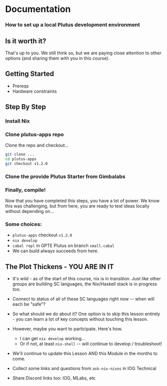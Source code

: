 # Documentation
### How to set up a local Plutus development environment

## Is it worth it?
That's up to you. We still think so, but we are paying close attention to other options (and sharing them with you in this course).

## Getting Started
- Prereqs
- Hardware constraints

## Step By Step
### Install Nix

### Clone plutus-apps repo
Clone the repo and checkout...
```bash
git clone ...
cd plutus-apps
git checkout v1.2.0
```

### Clone the provide Plutus Starter from Gimbalabs

### Finally, compile!
Now that you have completed this steps, you have a lot of power. We know this was challenging, but from here, you are ready to test ideas locally without depending on...

### Some choices:
- `plutus-apps` checkout `v1.2.0`
- `nix develop`
- `cabal repl` in GPTE Plutus on branch `small.cabal`
- We can build always succeeds from here.

## The Plot Thickens - YOU ARE IN IT
- It's wild - as of the start of this course, nix is in transition. Just like other groups are building SC languages, the Nix/Haskell stack is in progress too.


- Connect to status of all of these SC languages right now -- when will each be "safe"?

- So what should we do about it? One option is to skip this lesson entirely - you can learn a lot of key concepts without touching this lesson.
- However, maybe you want to participate. Here's how.
	- I can get `nix develop` working...
	- Or if not, at least `nix-shell` -- will continue to develop / troubleshoot!
- We'll continue to update this Lesson AND this Module in the months to come.
- Collect some links and questions from `ask-nix-nixos` in IOG Technical
- Share Discord links too: IOG, MLabs, etc



